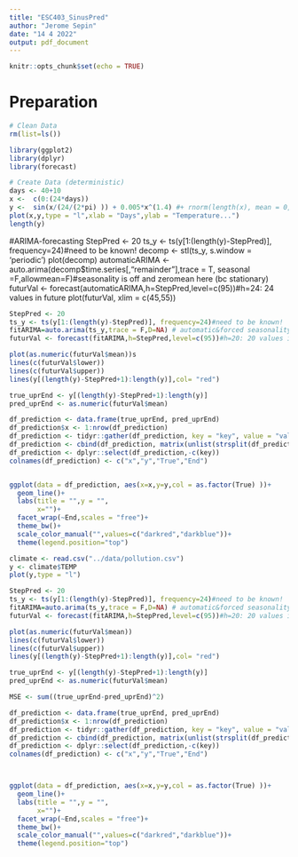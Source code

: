 ```yaml
---
title: "ESC403_SinusPred"
author: "Jerome Sepin"
date: "14 4 2022"
output: pdf_document
---
```


```r
knitr::opts_chunk$set(echo = TRUE)
```


# Preparation
```r
# Clean Data
rm(list=ls())

library(ggplot2)
library(dplyr)
library(forecast)
```

```r
# Create Data (deterministic)
days <- 40+10
x <-  c(0:(24*days))
y <-  sin(x/(24/(2*pi) )) + 0.005*x^(1.4) #+ rnorm(length(x), mean = 0, sd = 0.1)
plot(x,y,type = "l",xlab = "Days",ylab = "Temperature...")
length(y)
```


#ARIMA-forecasting
StepPred <- 20
ts_y <- ts(y[1:(length(y)-StepPred)], frequency=24)#need to be known!
decomp <- stl(ts_y, s.window = 'periodic')
plot(decomp)
automaticARIMA <- auto.arima(decomp$time.series[,"remainder"],trace = T, seasonal =F,allowmean=F)#seasonality is off and zeromean here (bc stationary)
futurVal <- forecast(automaticARIMA,h=StepPred,level=c(95))#h=24: 24 values in future
plot(futurVal, xlim = c(45,55))


```r
StepPred <- 20
ts_y <- ts(y[1:(length(y)-StepPred)], frequency=24)#need to be known!
fitARIMA=auto.arima(ts_y,trace = F,D=NA) # automatic&forced seasonality (D=NA is default, D=1 is forced for seasonality)
futurVal <- forecast(fitARIMA,h=StepPred,level=c(95))#h=20: 20 values in future

plot(as.numeric(futurVal$mean))s
lines(c(futurVal$lower))
lines(c(futurVal$upper))
lines(y[(length(y)-StepPred+1):length(y)],col= "red")
```


```r
true_uprEnd <- y[(length(y)-StepPred+1):length(y)]
pred_uprEnd <- as.numeric(futurVal$mean)

df_prediction <- data.frame(true_uprEnd, pred_uprEnd)
df_prediction$x <- 1:nrow(df_prediction)
df_prediction <- tidyr::gather(df_prediction, key = "key", value = "value",-c(x))
df_prediction <- cbind(df_prediction, matrix(unlist(strsplit(df_prediction$key,"_")),ncol = 2,byrow = T))
df_prediction <- dplyr::select(df_prediction,-c(key))
colnames(df_prediction) <- c("x","y","True","End")


ggplot(data = df_prediction, aes(x=x,y=y,col = as.factor(True) ))+
  geom_line()+
  labs(title = "",y = "",
       x="")+
  facet_wrap(~End,scales = "free")+
  theme_bw()+
  scale_color_manual("",values=c("darkred","darkblue"))+
  theme(legend.position="top")
```





```r
climate <- read.csv("../data/pollution.csv")
y <- climate$TEMP
plot(y,type = "l")
```

```r
StepPred <- 20
ts_y <- ts(y[1:(length(y)-StepPred)], frequency=24)#need to be known!
fitARIMA=auto.arima(ts_y,trace = F,D=NA) # automatic&forced seasonality (D=NA is default, D=1 is forced for seasonality)
futurVal <- forecast(fitARIMA,h=StepPred,level=c(95))#h=20: 20 values in future

plot(as.numeric(futurVal$mean))
lines(c(futurVal$lower))
lines(c(futurVal$upper))
lines(y[(length(y)-StepPred+1):length(y)],col= "red")
```


```r
true_uprEnd <- y[(length(y)-StepPred+1):length(y)]
pred_uprEnd <- as.numeric(futurVal$mean)

MSE <- sum((true_uprEnd-pred_uprEnd)^2)

df_prediction <- data.frame(true_uprEnd, pred_uprEnd)
df_prediction$x <- 1:nrow(df_prediction)
df_prediction <- tidyr::gather(df_prediction, key = "key", value = "value",-c(x))
df_prediction <- cbind(df_prediction, matrix(unlist(strsplit(df_prediction$key,"_")),ncol = 2,byrow = T))
df_prediction <- dplyr::select(df_prediction,-c(key))
colnames(df_prediction) <- c("x","y","True","End")



ggplot(data = df_prediction, aes(x=x,y=y,col = as.factor(True) ))+
  geom_line()+
  labs(title = "",y = "",
       x="")+
  facet_wrap(~End,scales = "free")+
  theme_bw()+
  scale_color_manual("",values=c("darkred","darkblue"))+
  theme(legend.position="top")
```